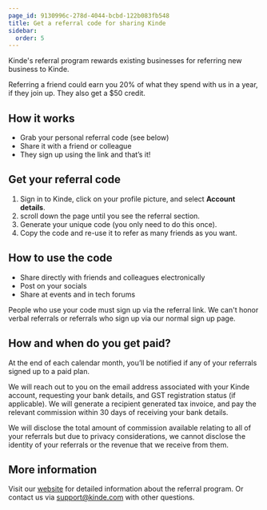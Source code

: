 ```yaml
---
page_id: 9130996c-278d-4044-bcbd-122b083fb548
title: Get a referral code for sharing Kinde
sidebar:
  order: 5
---
```


Kinde's referral program rewards existing businesses for referring new business to Kinde. 

Referring a friend could earn you 20% of what they spend with us in a year, if they join up. They also get a $50 credit. 

## How it works

- Grab your personal referral code (see below)
- Share it with a friend or colleague
- They sign up using the link and that’s it!

## Get your referral code

1. Sign in to Kinde, click on your profile picture, and select **Account details**.
2. scroll down the page until you see the referral section.
3. Generate your unique code (you only need to do this once).
4. Copy the code and re-use it to refer as many friends as you want.

## How to use the code

- Share directly with friends and colleagues electronically
- Post on your socials
- Share at events and in tech forums

People who use your code must sign up via the referral link. We can't honor verbal referrals or referrals who sign up via our normal sign up page.

## How and when do you get paid?

At the end of each calendar month, you’ll be notified if any of your referrals signed up to a paid plan.

We will reach out to you on the email address associated with your Kinde account, requesting your bank details, and GST registration status (if applicable). We will generate a recipient generated tax invoice, and pay the relevant commission within 30 days of receiving your bank details.

We will disclose the total amount of commission available relating to all of your referrals but due to privacy considerations, we cannot disclose the identity of your referrals or the revenue that we receive from them.

## More information

Visit our [website](https://kinde.com/refer/) for detailed information about the referral program. Or contact us via support@kinde.com with other questions.
